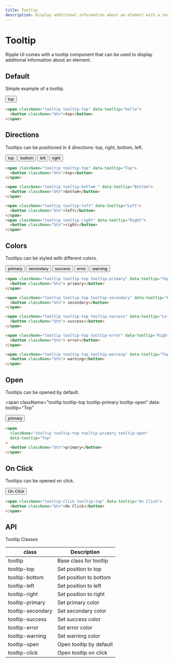 ```yaml
---
title: Tooltip
description: Display additional information about an element with a tooltip.
---
```


# Tooltip

Ripple UI comes with a tooltip component that can be used to display additional information about an element.

## Default

Simple example of a tooltip.

<span className="tooltip tooltip-top" data-tooltip="hello">
  <button className="btn"> top</button>
</span>

```html
<span className="tooltip tooltip-top" data-tooltip="hello">
  <button className="btn">top</button>
</span>
```

## Directions

Tooltips can be positioned in 4 directions: top, right, bottom, left.

<div className="flex flex-wrap gap-8">
<span className="tooltip tooltip-top" data-tooltip="Top">
  <button className="btn"> top</button>
</span>

<span className="tooltip tooltip-bottom " data-tooltip="Bottom">
  <button className="btn"> bottom</button>
</span>

<span className="tooltip tooltip-left" data-tooltip="Left">
  <button className="btn"> left</button>
</span>
<span className="tooltip tooltip-right" data-tooltip="Right">
  <button className="btn"> right</button>
</span>

</div>

```html
<span className="tooltip tooltip-top" data-tooltip="Top">
  <button className="btn">top</button>
</span>

<span className="tooltip tooltip-bottom " data-tooltip="Bottom">
  <button className="btn">bottom</button>
</span>

<span className="tooltip tooltip-left" data-tooltip="Left">
  <button className="btn">left</button>
</span>
<span className="tooltip tooltip-right" data-tooltip="Right">
  <button className="btn">right</button>
</span>
```

## Colors

Tooltips can be styled with different colors.

<div className="flex flex-wrap gap-8">

<span className="tooltip tooltip-top tooltip-primary" data-tooltip="Top">
  <button className="btn"> primary</button>
</span>

<span className="tooltip tooltip-top tooltip-secondary" data-tooltip="Bottom">
  <button className="btn"> secondary</button>
</span>

<span className="tooltip tooltip-top tooltip-success" data-tooltip="Left">
  <button className="btn"> success</button>
</span>

<span className="tooltip tooltip-top tooltip-error" data-tooltip="Right">
  <button className="btn"> error</button>
</span>

<span className="tooltip tooltip-top tooltip-warning" data-tooltip="Top">
  <button className="btn"> warning</button>
</span>

</div>

```html
<span className="tooltip tooltip-top tooltip-primary" data-tooltip="Top">
  <button className="btn"> primary</button>
</span>

<span className="tooltip tooltip-top tooltip-secondary" data-tooltip="Bottom">
  <button className="btn"> secondary</button>
</span>

<span className="tooltip tooltip-top tooltip-success" data-tooltip="Left">
  <button className="btn"> success</button>
</span>

<span className="tooltip tooltip-top tooltip-error" data-tooltip="Right">
  <button className="btn"> error</button>
</span>

<span className="tooltip tooltip-top tooltip-warning" data-tooltip="Top">
  <button className="btn"> warning</button>
</span>
```

## Open

Tooltips can be opened by default.

<span
  className="tooltip tooltip-top tooltip-primary tooltip-open"
  data-tooltip="Top"
>
  <button className="btn"> primary</button>
</span>

```html
<span
  className="tooltip tooltip-top tooltip-primary tooltip-open"
  data-tooltip="Top"
>
  <button className="btn">primary</button>
</span>
```

## On Click

Tooltips can be opened on click.

<span className="tooltip-click tooltip-top" data-tooltip="On Click">
  <button className="btn">On Click</button>
</span>

```html
<span className="tooltip-click tooltip-top" data-tooltip="On Click">
  <button className="btn">On Click</button>
</span>
```

## API
<Attributes>
<Attributes.Title>Tooltip Classes</Attributes.Title>

| class             | Description             |
| ----------------- | ----------------------- |
| tooltip           | Base class for tooltip  |
| tooltip-top       | Set position to top     |
| tooltip-bottom    | Set position to bottom  |
| tooltip-left      | Set position to left    |
| tooltip-right     | Set position to right   |
| tooltip-primary   | Set primary color       |
| tooltip-secondary | Set secondary color     |
| tooltip-success   | Set success color       |
| tooltip-error     | Set error color         |
| tooltip-warning   | Set warning color       |
| tooltip-open      | Open tooltip by default |
| tooltip-click     | Open tooltip on click   |

</Attributes>

<LinkRedirect
  contentLeft="TextArea"
  hrefLeft="/docs/components/textarea"
  contentRight="Kbd"
  hrefRight="/docs/components/kbd"
/>
